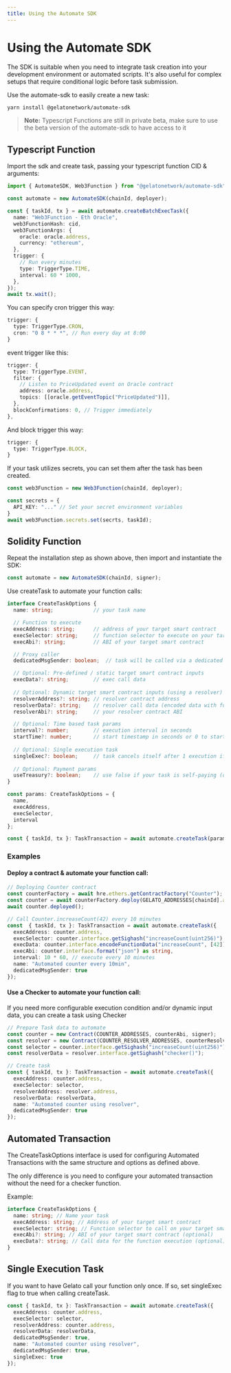 ```yaml
---
title: Using the Automate SDK
---
```


# Using the Automate SDK

The SDK is suitable when you need to integrate task creation into your development environment or automated scripts. It's also useful for complex setups that require conditional logic before task submission.

Use the automate-sdk to easily create a new task:

```bash
yarn install @gelatonetwork/automate-sdk
```

> **Note:** Typescript Functions are still in private beta, make sure to use the beta version of the automate-sdk to have access to it

## Typescript Function
Import the sdk and create task, passing your typescript function CID & arguments:

```typescript
import { AutomateSDK, Web3Function } from "@gelatonetwork/automate-sdk";

const automate = new AutomateSDK(chainId, deployer);

const { taskId, tx } = await automate.createBatchExecTask({
  name: "Web3Function - Eth Oracle",
  web3FunctionHash: cid,
  web3FunctionArgs: {
    oracle: oracle.address,
    currency: "ethereum",
  },
  trigger: {
    // Run every minutes
    type: TriggerType.TIME,
    interval: 60 * 1000,
  },
});
await tx.wait();
```

You can specify cron trigger this way:

```typescript
trigger: {
  type: TriggerType.CRON,
  cron: "0 8 * * *", // Run every day at 8:00
}
```

event trigger like this:

```typescript
trigger: {
  type: TriggerType.EVENT,
  filter: {
    // Listen to PriceUpdated event on Oracle contract
    address: oracle.address,
    topics: [[oracle.getEventTopic("PriceUpdated")]],
  },
  blockConfirmations: 0, // Trigger immediately
},
```

And block trigger this way:

```typescript
trigger: {
  type: TriggerType.BLOCK,
}
```

If your task utilizes secrets, you can set them after the task has been created.

```typescript
const web3Function = new Web3Function(chainId, deployer);

const secrets = {
  API_KEY: "..." // Set your secret environment variables
}
await web3Function.secrets.set(secrts, taskId);
```

## Solidity Function
Repeat the installation step as shown above, then import and instantiate the SDK:

```typescript
const automate = new AutomateSDK(chainId, signer);
```

Use createTask to automate your function calls:

```typescript
interface CreateTaskOptions {
  name: string;             // your task name

  // Function to execute
  execAddress: string;      // address of your target smart contract
  execSelector: string;     // function selector to execute on your target smart contract
  execAbi?: string;         // ABI of your target smart contract

  // Proxy caller
  dedicatedMsgSender: boolean;  // task will be called via a dedicated msg.sender which you can whitelist (recommended: true)

  // Optional: Pre-defined / static target smart contract inputs
  execData?: string;        // exec call data 
  
  // Optional: Dynamic target smart contract inputs (using a resolver)
  resolverAddress?: string; // resolver contract address
  resolverData?: string;    // resolver call data (encoded data with function selector)
  resolverAbi?: string;     // your resolver contract ABI

  // Optional: Time based task params
  interval?: number;        // execution interval in seconds
  startTime?: number;       // start timestamp in seconds or 0 to start immediately (default: 0)
  
  // Optional: Single execution task
  singleExec?: boolean;     // task cancels itself after 1 execution if true.
  
  // Optional: Payment params
  useTreasury?: boolean;    // use false if your task is self-paying (default: true)
}

const params: CreateTaskOptions = {
  name,
  execAddress,
  execSelector,
  interval
};

const { taskId, tx }: TaskTransaction = await automate.createTask(params);
```

### Examples

#### Deploy a contract & automate your function call:
```typescript
// Deploying Counter contract
const counterFactory = await hre.ethers.getContractFactory("Counter");
const counter = await counterFactory.deploy(GELATO_ADDRESSES[chainId].automate);
await counter.deployed();

// Call Counter.increaseCount(42) every 10 minutes
const  { taskId, tx }: TaskTransaction = await automate.createTask({
  execAddress: counter.address,
  execSelector: counter.interface.getSighash("increaseCount(uint256)"),
  execData: counter.interface.encodeFunctionData("increaseCount", [42]),
  execAbi: counter.interface.format("json") as string,
  interval: 10 * 60, // execute every 10 minutes
  name: "Automated counter every 10min",
  dedicatedMsgSender: true
});​
```

#### Use a Checker to automate your function call:
If you need more configurable execution condition and/or dynamic input data, you can create a task using Checker 

```typescript
// Prepare Task data to automate
const counter = new Contract(COUNTER_ADDRESSES, counterAbi, signer);
const resolver = new Contract(COUNTER_RESOLVER_ADDRESSES, counterResolverAbi, signer);
const selector = counter.interface.getSighash("increaseCount(uint256)");
const resolverData = resolver.interface.getSighash("checker()");

// Create task
const { taskId, tx }: TaskTransaction = await automate.createTask({
  execAddress: counter.address,
  execSelector: selector,
  resolverAddress: resolver.address,
  resolverData: resolverData,
  name: "Automated counter using resolver",
  dedicatedMsgSender: true
});
```

## Automated Transaction
The CreateTaskOptions interface is used for configuring Automated Transactions with the same structure and options as defined above.

The only difference is you need to configure your automated transaction without the need for a checker function.

Example:

```typescript
interface CreateTaskOptions {
  name: string; // Name your task
  execAddress: string; // Address of your target smart contract
  execSelector: string; // Function selector to call on your target smart contract
  execAbi?: string; // ABI of your target smart contract (optional)
  execData?: string; // Call data for the function execution (optional)
}
```

## Single Execution Task
If you want to have Gelato call your function only once. If so, set singleExec flag to true when calling createTask.  

```typescript
const { taskId, tx }: TaskTransaction = await automate.createTask({
  execAddress: counter.address,
  execSelector: selector,
  resolverAddress: counter.address,
  resolverData: resolverData,
  dedicatedMsgSender: true,
  name: "Automated counter using resolver",
  dedicatedMsgSender: true,
  singleExec: true
});
```